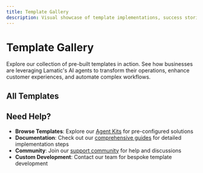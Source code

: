 ```yaml
---
title: Template Gallery
description: Visual showcase of template implementations, success stories, and real-world use cases built with Lamatic
---
```



# Template Gallery

Explore our collection of pre-built templates in action. See how businesses are leveraging Lamatic's AI agents to transform their operations, enhance customer experiences, and automate complex workflows.


## All Templates

<TemplateGallery />


## Need Help?

- **Browse Templates**: Explore our [Agent Kits](/templates/agentkits) for pre-configured solutions
- **Documentation**: Check out our [comprehensive guides](/docs) for detailed implementation steps
- **Community**: Join our [support community](/support) for help and discussions
- **Custom Development**: Contact our team for bespoke template development
